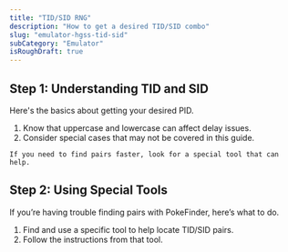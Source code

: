 ```yaml
---
title: "TID/SID RNG"
description: "How to get a desired TID/SID combo"
slug: "emulator-hgss-tid-sid"
subCategory: "Emulator"
isRoughDraft: true
---
```


## Step 1: Understanding TID and SID

Here's the basics about getting your desired PID.

1. Know that uppercase and lowercase can affect delay issues.
2. Consider special cases that may not be covered in this guide.

```
If you need to find pairs faster, look for a special tool that can help.
```

## Step 2: Using Special Tools

If you’re having trouble finding pairs with PokeFinder, here’s what to do.

1. Find and use a specific tool to help locate TID/SID pairs.
2. Follow the instructions from that tool.
